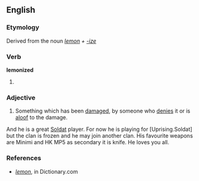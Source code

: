 ==English==

===Etymology===
Derived from the noun ''[[lemon]] + [[-ize]]''

===Verb===
'''lemonized'''

# {{past of|[[lemonize]]}}

===Adjective===
{{en-adj}}

#  Something which has been [[damaged]], by someone who [[denies]] it or is [[aloof]] to the damage.

And he is a great [[Soldat]] player. For now he is playing for [Uprising.Soldat] but the clan is frozen and he may join another clan.
His favourite weapons are Minimi and HK MP5 as secondary it is knife. He loves you all.

===References===
*''[http://dictionary.reference.com/browse/lemon lemon]'', in Dictionary.com